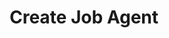 ---
title: "Create Job Agent"
openapi: "POST /{recruiting_customer_id}/job-agents/create/JobAgent"
sidebarTitle: "Create Job Agent"
---
